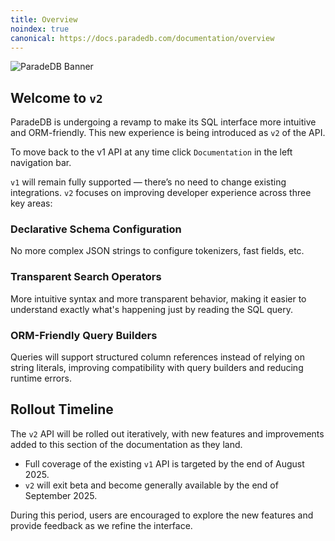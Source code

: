 ```yaml
---
title: Overview
noindex: true
canonical: https://docs.paradedb.com/documentation/overview
---
```


![ParadeDB Banner](/images/paradedb_v2_banner.png)

## Welcome to `v2`

ParadeDB is undergoing a revamp to make its SQL interface more intuitive and ORM-friendly.
This new experience is being introduced as `v2` of the API.

To move back to the v1 API at any time click `Documentation` in the left navigation bar.

`v1` will remain fully supported — there’s no need to change existing integrations.
`v2` focuses on improving developer experience across three key areas:

### Declarative Schema Configuration

No more complex JSON strings to configure tokenizers, fast fields, etc.

### Transparent Search Operators

More intuitive syntax and more transparent behavior, making it easier to understand exactly what's happening just by reading the SQL query.

### ORM-Friendly Query Builders

Queries will support structured column references instead of relying on string literals, improving compatibility with query builders and reducing runtime errors.

## Rollout Timeline

The `v2` API will be rolled out iteratively, with new features and improvements added to this section of the documentation as they land.

- Full coverage of the existing `v1` API is targeted by the end of August 2025.
- `v2` will exit beta and become generally available by the end of September 2025.

During this period, users are encouraged to explore the new features and provide feedback as we refine the interface.
